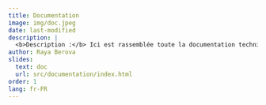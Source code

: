 ```yaml
---
title: Documentation 
image: img/doc.jpeg
date: last-modified
description: |
  <b>Description :</b> Ici est rassemblée toute la documentation technique sur le moteur de recherche d'adresse textuel Gaïa
author: Raya Berova
slides:
  text: doc
  url: src/documentation/index.html
order: 1
lang: fr-FR
---
```


